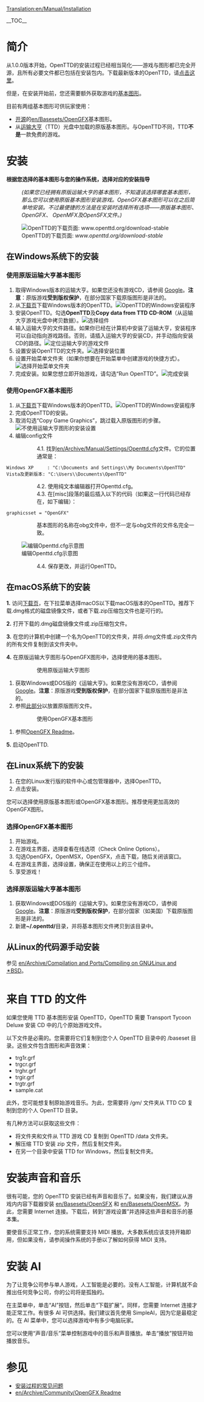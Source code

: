 [[Translation:en/Manual/Installation]]

{{zh/Manual/目录}}
__TOC__

=简介=
从1.0.0版本开始，OpenTTD的安装过程已经相当简化——游戏与图形都已完全开源，且所有必要文件都已包括在安装包内。下载最新版本的OpenTTD，请[http://www.openttd.org/download-stable 点击这里]。

但是，在安装开始前，您还需要额外获取游戏的[[en/Archive/Community/Base graphics|基本图形]]。

目前有两组基本图形可供玩家使用：
* [http://zh.wikipedia.org/wiki/开放源代码 开源]的[[en/Basesets/OpenGFX]]基本图形。
* 从[http://en.wikipedia.org/wiki/Transport_Tycoon 运输大亨]（TTD）光盘中加载的原版基本图形。与OpenTTD不同，TTD'''不是'''一款免费的游戏。

= 安装 =
'''根据您选择的基本图形与您的操作系统，选择对应的安装指导'''
:<p style="font-size: 90%">''(如果您已经拥有原版运输大亨的基本图形，不知道该选择哪套基本图形，那么您可以使用原版基本图形安装游戏。OpenGFX基本图形可以在之后简单地安装。不过最便捷的方法是在安装时选择所有选项——原版基本图形、OpenGFX、 OpenMFX及OpenSFX文件。)''</p>

[[File:en/Manual/Installation 1a.png|frame|center|OpenTTD的下载页面: ''www.openttd.org/download-stable'']]

== 在Windows系统下的安装 ==

=== 使用原版运输大亨基本图形 ===

# 取得Windows版本的运输大亨。如果您还没有游戏CD，请参阅 [http://www.google.com/search?q=transport+tycoon+deluxe Google]。'''注意'''：原版游戏'''受到版权保护'''，在部分国家下载原版图形是非法的。
# 从[http://www.openttd.org/download-stable 下载页]下载Windows版本的OpenTTD。[[File:en/Manual/Installation 1b.png|frame|center|OpenTTD的Windows安装程序]]
# 安装OpenTTD。勾选'''OpenTTD'''及'''Copy data from TTD CD-ROM'''（从运输大亨游戏光盘中拷贝数据）。[[File:en/Manual/Installation 2.png|frame|center|选择组件]]
# 输入运输大亨的文件路径。如果你已经在计算机中安装了运输大亨，安装程序可以自动指向游戏路径。否则，请插入运输大亨的安装CD，并手动指向安装CD的路径。[[File:en/Manual/Installation 3.png|frame|center|定位运输大亨的游戏文件]]
# 设置安装OpenTTD的文件夹。[[File:en/Manual/Installation 4.png|frame|center|选择安装位置]]
# 设置开始菜单文件夹（如果你想要在开始菜单中创建游戏的快捷方式）。[[File:en/Manual/Installation 5.png|frame|center|选择开始菜单文件夹]]
# 完成安装。如果您想立即开始游戏，请勾选“Run OpenTTD”。[[File:en/Manual/Installation 6.png|frame|center|完成安装]]

=== 使用OpenGFX基本图形 ===
# 从[https://www.openttd.org/downloads/openttd-releases/latest 下载页]下载Windows版本的OpenTTD。[[File:en/Manual/Installation 1b.png|frame|center|OpenTTD的Windows安装程序]]
# 完成OpenTTD的安装。
# 取消勾选“Copy Game Graphics”，跳过载入原版图形的步骤。[[File:en/Manual/Installation 2 gfx.png|frame|center|不使用运输大亨图形的安装设置]]
# 编辑config文件
::4.1. 找到[[en/Archive/Manual/Settings/Openttd.cfg]]文件。它的位置通常是：
 Windows XP     : "C:\Documents and Settings\<username>\My Documents\OpenTTD"
 Vista及更新版本: "C:\Users\<username>\Documents\OpenTTD"
::4.2. 使用纯文本编辑器打开Openttd.cfg。
::4.3. 在[misc]段落的最后插入以下的代码（如果这一行代码已经存在，如下编辑）：
 graphicsset = "OpenGFX"
::基本图形的名称在obg文件中，但不一定与obg文件的文件名完全一致。
[[File:en/Manual/Installation 9 grx manual configuration cfg.png|frame|center|编辑Openttd.cfg示意图]]
::4.4. 保存更改，并运行OpenTTD。

== 在macOS系统下的安装 ==

'''1.''' 访问[https://www.openttd.org/downloads/openttd-releases/latest 下载页]，在下拉菜单选择macOS以下载macOS版本的OpenTTD。推荐下载.dmg格式的磁盘镜像文件，或者下载.zip压缩包文件也是可行的。

'''2.''' 打开下载的.dmg磁盘镜像文件或.zip压缩包文件。

'''3.''' 在您的计算机中创建一个名为OpenTTD的文件夹，并将.dmg文件或.zip文件内的所有文件复制到该文件夹中。

'''4.''' 在原版运输大亨图形与OpenGFX图形中，选择使用的基本图形。
:: 使用原版运输大亨图形
# 获取Windows或DOS版的《运输大亨》。如果您没有游戏CD，请参阅[http://www.google.com/search?q=transport+tycoon+deluxe Google]。'''注意'''：原版游戏'''受到版权保护'''，在部分国家下载原版图形是非法的。
# 参照[[#files-from-ttd|此部分]]以放置原版图形文件。
:: 使用OpenGFX基本图形
# 参照[[en/Archive/Community/OpenGFX Readme#manually-installing-opengfx|OpenGFX Readme]]。

'''5.''' 启动OpenTTD.

== 在Linux系统下的安装 ==

# 在您的Linux发行版的软件中心或包管理器中，选择OpenTTD。
# 点击安装。

您可以选择使用原版基本图形或OpenGFX基本图形。推荐使用更加高效的OpenGFX图形。

=== 选择OpenGFX基本图形 ===

# 开始游戏。
# 在游戏主界面，选择查看在线选项（Check Online Options）。
# 勾选OpenGFX，OpenMSX，OpenSFX，点击下载，随后关闭该窗口。
# 在游戏主界面，选择设置，确保正在使用以上的三个组件。
# 享受游戏！

=== 选择原版运输大亨基本图形 ===
# 获取Windows或DOS版的《运输大亨》。如果您没有游戏CD，请参阅[http://www.google.com/search?q=transport+tycoon+deluxe Google]。'''注意'''：原版游戏'''受到版权保护'''，在部分国家（如美国）下载原版图形是非法的。
# 新建'''~/.openttd/'''目录，并将基本图形文件拷贝到该目录中。

== 从Linux的代码源手动安装 ==
参见 [[en/Archive/Compilation and Ports/Compiling on GNU∕Linux and 🟉BSD]]。

= 来自 TTD 的文件 =
如果您使用 TTD 基本图形安装 OpenTTD，OpenTTD 需要 Transport Tycoon Deluxe 安装 CD 中的几个原始游戏文件。

以下文件是必需的。您需要将它们复制到您个人 OpenTTD 目录中的 /baseset 目录。这些文件包含图形和声音效果：
* trg1r.grf
* trgcr.grf
* trghr.grf
* trgir.grf
* trgtr.grf
* sample.cat

此外，您可能想复制原始游戏音乐。为此，您需要将 /gm/ 文件夹从 TTD CD 复制到您的个人 OpenTTD 目录。

有几种方法可以获取这些文件：
* 将文件夹和文件从 TTD 游戏 CD 复制到 OpenTTD /data 文件夹。
* 解压缩 TTD 安装 zip 文件，然后复制文件夹。
* 在另一个目录中安装 TTD for Windows，然后复制文件夹。
= 安装声音和音乐 =
很有可能，您的 OpenTTD 安装已经有声音和音乐了。如果没有，我们建议从游戏内内容下载器安装 [[en/Basesets/OpenSFX]] 和 [[en/Basesets/OpenMSX]]。为此，您需要 Internet 连接。下载后，转到“游戏设置”并选择这些声音和音乐的基本集。

要使音乐正常工作，您的系统需要支持 MIDI 播放。大多数系统应该支持开箱即用，但如果没有，请参阅操作系统的手册以了解如何获得 MIDI 支持。
= 安装 AI =
为了让竞争公司参与单人游戏，人工智能是必要的。没有人工智能，计算机就不会推出任何竞争公司，你的公司将是孤独的。

在主菜单中，单击“AI”按钮，然后单击“下载扩展”。同样，您需要 Internet 连接才能正常工作。有很多 AI 可供选择。我们建议首先使用 SimpleAI，因为它是最稳定的。在 AI 菜单中，您可以选择游戏中有多少电脑玩家。

您可以使用“声音/音乐”菜单控制游戏中的音乐和声音播放。单击“播放”按钮开始播放音乐。
= 参见 =
* [[zh/Archive/Manual/安装常见问题|安装过程的常见问题]] 
* [[en/Archive/Community/OpenGFX Readme]]